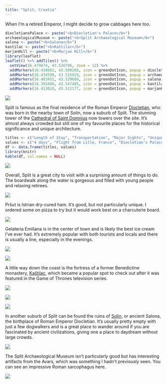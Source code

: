 ```yaml
---
title: "Split, Croatia"
---
```


When I'm a retired Emperor, I might decide to grow cabbages here too.

```r
diocletiansPalace <- paste("<b>Diocletian's Palace</b>")
archaeologicalMuseum <- paste("<b>Split Archaeological Museum</b>")
salona <- paste("<b>Salona</b>")
kastilac <- paste("<b>Kaštilac</b>")
marjanHill <- paste("<b>Marjan Hill</b>")
library(leaflet)
leaflet() %>% addTiles() %>%
  setView(16.479874, 43.526796, zoom = 12) %>%
  addMarkers(16.438682, 43.508288, icon = greenDotIcon, popup = diocletiansPalace) %>% # Diocletian's Palace
  addMarkers(16.434599, 43.515919, icon = greenDotIcon, popup = archaeologicalMuseum) %>% # Split Archaeological Museum
  addMarkers(16.483451, 43.539609, icon = greenDotIcon, popup = salona) %>% # Salona
  addMarkers(16.395480, 43.547405, icon = greenDotIcon, popup = kastilac) %>% # Kaštilac
  addMarkers(16.413018, 43.511177, icon = greenDotIcon, popup = marjanHill) # Marjan Hill
```

![](images/Split/split4.png)

Split is famous as the final residence of the Roman Emperor [Diocletian,](https://en.wikipedia.org/wiki/Diocletian) who was born in the nearby town of Solin, now a suburb of Split. The stunning tower of the [Cathedral of Saint Domnius](https://en.wikipedia.org/wiki/Cathedral_of_Saint_Domnius) now towers over the site. It's almost always crowded but still one of my favourite places for the historical significance and unique architecture. 

```r
titles <- c("Length of Stay", "Transportation", "Major Sights", "Unique Foods", "Restaurant Recommendations")
values <- c("4 days", "Flight from Lille, France", "Diocletian's Palace, Roman ruins of Solin", "Pršut (Istrian ham)", "Sladoledarnica Emiliana (possibly the best ice cream I've ever had), Brasserie on 7")
df <- data.frame(titles, values)
library(knitr)
kable(df, col.names = NULL)
```

![](images/Split/split7.png)

Overall, Split is a great city to visit with a surprising amount of things to do. The boardwalk along the water is gorgeous and filled with young people and relaxing retirees.

![](images/Split/split10.png)

Pršut is Istrian dry-cured ham. It's good, but not particularly unique. I ordered some on pizza to try but it would work best on a charcuterie board.

![](images/Split/split11.png)

Gelateria Emiliana is in the center of town and is likely the best ice cream I've ever had. It's extremely popular with both tourists and locals and there is usually a line, especially in the evenings.

![](images/Split/split2.png)

![](images/Split/split1.png)

A little way down the coast is the fortress of a former Benedictine monastery, [Kaštilac,](https://en.wikipedia.org/wiki/Ka%C5%A1tilac) which became a popular spot to check out after it was featured in the Game of Thrones television series. 

![](images/Split/split9.png)

![](images/Split/split14.png)

![](images/Split/split8.png)

In another suburb of Split can be found the ruins of [Solin,](https://en.wikipedia.org/wiki/Solin) or ancient Salona, the birthplace of Roman Emperor Diocletian. It's usually pretty empty with just a few dogwalkers and is a great place to wander around if you are fascinated by ancient civilizations, giving one a place to daydream without large crowds.

![](images/Split/split6.png)

The Split Archaeological Museum isn't particularly good but has interesting artifacts from the Avars, which was something I hadn't previously seen. You can see an impressive Roman sarcophagus here.

![](images/Split/split5.png)